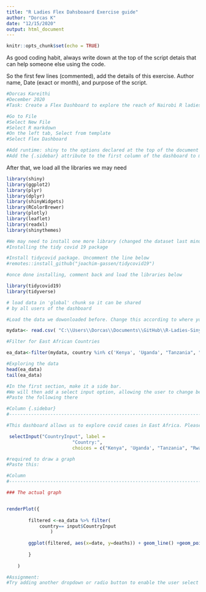 ```yaml
---
title: "R Ladies Flex Dahsboaard Exercise guide"
author: "Dorcas K"
date: "12/15/2020"
output: html_document
---
```




```r
knitr::opts_chunk$set(echo = TRUE)
```

As good coding habit, always write down at the top of the script detais that can help someone else using the code.


So the first few lines (commented), add the details of this exercise. Author name, Date (exact or month), and purpose of the script.

```r
#Dorcas Kareithi
#December 2020
#Task: Create a Flex Dashboard to explore the reach of Nairobi R ladies in twitter
```

```r
#Go to File
#Select New File
#Select R markdown
#On the left tab, Select from template
#Select Flex Dashboard
```


```r
#Add runtime: shiny to the options declared at the top of the document (bwlow vertical_layout: fill)
#Add the {.sidebar} attribute to the first column of the dashboard to make it a host for Shiny input controls (

```



After that, we load all the libraries we may need

```r
library(shiny)
library(ggplot2)
library(plyr)
library(dplyr)
library(shinyWidgets)
library(RColorBrewer)
library(plotly)
library(leaflet)
library(readxl)
library(shinythemes)

#We may need to install one more library (changed the dataset last minute when I found out that Twotter is blocked in the country I am currently at and wanted to do a live dashboard)
#Installing the tidy covid 19 package

#Install tidycovid package. Uncomment the line below
#remotes::install_github("joachim-gassen/tidycovid19")

#once done installing, comment back and load the libraries below

library(tidycovid19)
library(tidyverse)

```



```r
# load data in 'global' chunk so it can be shared
# by all users of the dashboard

#Load the data we dowonloaded before. Change this according to where you stored your data.

mydata<- read.csv( "C:\\Users\\Dorcas\\Documents\\GitHub\\R-Ladies-Siny-App-Class\\Data\\covid_data.csv")

#Filter for East African Countries

ea_data<-filter(mydata, country %in% c('Kenya', 'Uganda', "Tanzania", "Rwanda", "Burundi"))

#Exploring the data
head(ea_data)
tail(ea_data)


```

```r
#In the first section, make it a side bar. 
#We will then add a select input option, allowing the user to change between options selected
#Paste the following there 

#Column {.sidebar}
#-----------------------------------------------------------------------

#This dashboard allows us to explore covid cases in East Africa. Please use the buttons below to interact with the dashboard

 selectInput("CountryInput", label = 
                        "Country:",
                        choices = c("Kenya", 'Uganda', "Tanzania", "Rwanda", "Burundi"), selected = "Kenya")

```

```r
#required to draw a graph
#Paste this:

#Column 
#-----------------------------------------------------------------------

### The actual graph


renderPlot({
        
        filtered <-ea_data %>% filter(
            country== input$CountryInput
                )
    
        ggplot(filtered, aes(x=date, y=deaths)) + geom_line() +geom_point() + labs(y= "Deaths")
        
        }
        
    )

```

```r
#Assignment:
#Try adding another dropdown or radio button to enable the user select the se=pecific case they want to display ie whether deaths, cases or recoveries
```

